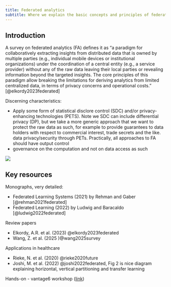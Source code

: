```yaml
---
title: Federated analytics
subtitle: Where we explain the basic concepts and principles of federated analytics
---
```


## Introduction

A survey on federated analytics (FA) defines it as "a paradigm for collaboratively extracting insights from distributed data that is owned by multiple parties (e.g., individual mobile devices or institutional organizations) under the coordination of a central entity (e.g., a service provider) without any of the raw data leaving their local parties or revealing information beyond the targeted insights. The core principles of this paradigm allow breaking the limitations for deriving analytics from limited centralized data, in terms of privacy concerns and operational costs." [@elkordy2023federated]

Discerning characteristics:

- Apply some form of statistical disclore control (SDC) and/or privacy-enhancing technologies (PETS). Note we SDC can include differential privacy (DP), but we take a more generic approach that we want to protect the raw data as such, for example to provide guarantees to data holders with respect to commercial interest, trade secrets and the like. data privacy/security through PETs. Practically, all approaches to FA should have output control 
- governance on the computation and not on data access as such

![](/images/federated-analytics-overview.png)


## Key resources

Monographs, very detailed:

- Federated Learning Systems (2021) by Rehman and Gaber [@rehman2021federated]
- Federated Learning (2022) by Ludwig and Baracaldo [@ludwig2022federated]

Review papers

- Elkordy, A.R. et al. (2023) @elkordy2023federated
- Wang, Z. et al. (2025 )@wang2025survey

Applications in healthcare

- Rieke, N. et al. (2020) @rieke2020future
- Joshi, M. et al. (2022) @joshi2022federated, Fig 2 is nice diagram explaining horizontal, vertical partitioning and transfer learning

Hands-on
- vantage6 workshop ([link](https://workshop.vantage6.ai/aio.html))
